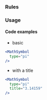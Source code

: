 
### Rules

<AccessibilityList rules={rules} />

### Usage

#### Code examples

- basic

<!-- prettier-ignore -->
```jsx
<MathSymbol
  type="pi"
/>
```

- with a title

<!-- prettier-ignore -->
```jsx
<MathSymbol
  type="pi"
  title="3.14159"
/>
```
